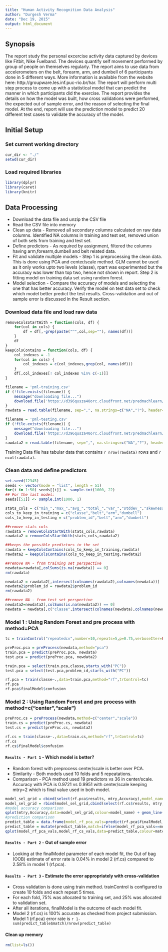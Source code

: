 ```yaml
---
title: "Human Activity Recognition Data Analysis"
author: "Durgesh Verma"
date: "Dec 19, 2015"
output: html_document
---
```


## Synopsis
The report study the personal excercise activity data captured by devices like Fitbit, Nike Fuelband. The devices quantify self movement performed by group of people on themselves regularly. The report aims to use data from accelerometers on the belt, forearm, arm, and dumbell of 6 participants done in 5 different ways. More information is available from the website here: http://groupware.les.inf.puc-rio.br/har. The report will perform multi step process to come up with a statistical model that can predict the manner in which participants did the exercise. The report provides the details on how the model was built, how cross validations were performed, the expected out of sample error, and the reason of selecting the final model. At the end, report will use the prediction model to predict 20 different test cases to validate the accuracy of the model. 

## Initial Setup
### Set current working directory

```r
cur_dir <- "./"
setwd(cur_dir)
```

### Load required libraries

```r
library(dplyr)
library(caret)
library(knitr)
```

## Data Processing
* Download the data file and unzip the CSV file
* Read the CSV file into memory
* Clean up data - Removed all secondary columns calculated on raw data columns. Identified NA columns in training and test set, removed union of both sets from training and test set.
* Define predictors - As required by assignment, filtered the columns having arm,forearm,dumbell and belt related data.
* Fit and validate multiple models - Step 1 is preprocessing the clean data. This is done using PCA and center/scale method. GLM cannot be used as it only works upto two levels (classe), rpart was experimented but the accuracy was lower than top two, hence not shown in report. Step 2 is fitting model on training data set using random forest.
* Model selection - Compare the accuracy of models and selecting the one that has better accuracy. Verify the model on test data set to check which model better predict the test results. Cross-validation and out of sample error is discussed in the Result section.

### Download data file and load raw data
```r
removeColsStartWith = function(cols, df) {
    for(col in cols) {
        df = df[,-grep(paste("^",col,sep=""), names(df))]
    }
    df
}
keepColsContains = function(cols, df) {
    col_indexes = -1
    for(col in cols) {
        col_indexes = c(col_indexes,grep(col, names(df)))
    }
    df[,col_indexes[! col_indexes %in% c(-1)]]
}

filename = 'pml-training.csv'
if (!file.exists(filename)) {
    message("downloading file...")
    download.file('https://d396qusza40orc.cloudfront.net/predmachlearn/pml-training.csv', filename, method='curl')
}
rawdata = read.table(filename, sep=",", na.strings=c("NA","?"), header=TRUE)

filename = 'pml-testing.csv'
if (!file.exists(filename)) {
    message("downloading file...")
    download.file('https://d396qusza40orc.cloudfront.net/predmachlearn/pml-testing.csv', filename, method='curl')
}
rawdata2 = read.table(filename, sep=",", na.strings=c("NA","?"), header=TRUE)
```

Training Data file has tabular data that contains `r nrow(rawdata)` rows and `r ncol(rawdata)`. 

### Clean data and define predictors
```r
set.seed(12345)
seeds <- vector(mode = "list", length = 51)
for(i in 1:50) seeds[[i]] <- sample.int(1000, 22)
## For the last model:
seeds[[51]] <- sample.int(1000, 1)

stats_cols = c("min_","max_","avg_","total_","var_","stddev_","skewness_","kurtosis_")
cols_to_keep_in_training = c("classe","belt","arm","dumbell")
cols_to_keep_in_testing = c("problem_id","belt","arm","dumbell")

##remove stats cols
rawdata = removeColsStartWith(stats_cols,rawdata)
rawdata2 = removeColsStartWith(stats_cols,rawdata2)

##keeps the possible predictors in the set
rawdata = keepColsContains(cols_to_keep_in_training,rawdata)
rawdata2 = keepColsContains(cols_to_keep_in_testing,rawdata2)

##remove NA - from training set perspective
newdata=rawdata[,colSums(is.na(rawdata)) == 0]
rm(rawdata)

newdata2 = rawdata2[,intersect(colnames(rawdata2),colnames(newdata))]
newdata2$problem_id = rawdata2$problem_id
rm(rawdata2)

##remove NA - from test set perspective
newdata2=newdata2[,colSums(is.na(newdata2)) == 0]
newdata = newdata[,c("classe",intersect(colnames(newdata),colnames(newdata2)))]

```

### Model 1 : Using Random Forest and pre process with method=PCA
```r
tc = trainControl("repeatedcv",number=10,repeats=5,p=0.75,verboseIter=FALSE,classProbs=TRUE,savePred=T,seeds=seeds)

preProc.pca = preProcess(newdata,method="pca")
train.pca = predict(preProc.pca, newdata)
test.pca = predict(preProc.pca, newdata2)

train.pca = select(train.pca,classe,starts_with("PC"))
test.pca = select(test.pca,problem_id,starts_with("PC"))

rf.pca = train(classe~.,data=train.pca,method="rf",trControl=tc)
rf.pca
rf.pca$finalModel$confusion
```

### Model 2 : Using Random Forest and pre process with method=c("center","scale")
```r
preProc.cs = preProcess(newdata,method=c("center","scale"))
train.cs = predict(preProc.cs, newdata)
test.cs = predict(preProc.cs, newdata2)

rf.cs = train(classe~.,data=train.cs,method="rf",trControl=tc)
rf.cs
rf.cs$finalModel$confusion
```

#### `Results - Part 1` - Which model is better?
* Random forest with preprocess center/scale is better over PCA.
* Similarity - Both models used 10 folds and 5 repeatations.
* Comparison - PCA method used 19 predictors vs 36 in center/scale. Accuracy with PCA is 0.9721 vs 0.9951 with center/scale keeping mtry=2 which is final value used in both model.
```r
model_sel_grid = cbind(select(rf.pca$results, mtry,Accuracy),model_name=rep("rf.pca",3))
model_sel_grid = rbind(model_sel_grid,cbind(select(rf.cs$results, mtry,Accuracy),model_name=rep("rf.cs",3)))
#model accuracy comparison
qplot(mtry,Accuracy,data=model_sel_grid,colour=model_name) + geom_line() + ggtitle("Model Accuracy Comparison")
#prediction comparison
predict_table = data.frame(model_rf_pca_vals=predict(rf.pca$finalModel,test.pca),model_rf_cs_vals=predict(rf.cs$finalModel,test.cs))
predict_table = mutate(predict_table,match=ifelse(model_rf_pca_vals==model_rf_cs_vals,TRUE,FALSE))
qplot(model_rf_pca_vals,model_rf_cs_vals,data=predict_table,colour=match) + ggtitle("Model Prediction Comparison")
```
#### `Results - Part 2` - Out of sample error
* Looking at the finalModel parameter of each model fit, the Out of bag (OOB) estimate of error rate is 0.04% in model 2 (rf.cs) compared to 2.58% in model 1 (rf.pca).

#### `Results - Part 3` - Estimate the error appropriately with cross-validation
* Cross validation is done using train method. trainControl is configured to create 10 folds and each repeat 5 times.
* For each fold, 75% was allocated to training set, and 25% was allocated to validation set.
* After all iterations, finalModel is the outcome of each model fit.
* Model 2 (rf.cs) is 100% accurate as checked from project submission. Model 1 (rf.pca) error rate is `r 1-sum(predict_table$match)/nrow(predict_table)`

#### Clean up memory
```r
rm(list=ls())
```
